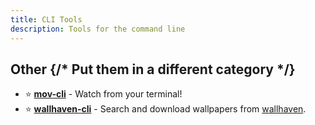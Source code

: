```yaml
---
title: CLI Tools
description: Tools for the command line
---
```



## Other  {/* Put them in a different category */}
- ⭐ **[mov-cli](https://github.com/mov-cli/mov-cli)** - Watch from your terminal!
- ⭐ **[wallhaven-cli](https://github.com/r3tr0ananas/wallhaven-cli)** - Search and download wallpapers from [wallhaven](https://wallhaven.cc).